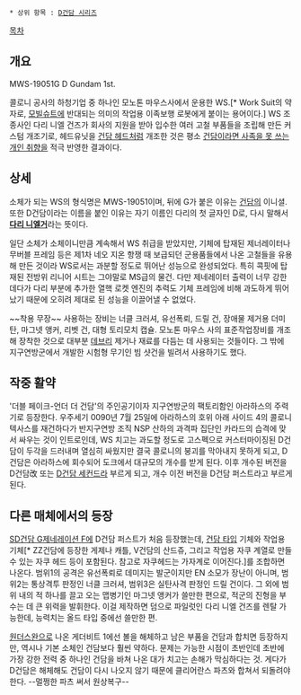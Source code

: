  * 상위 항목 : [[D건담 시리즈]]

[[목차]]

== 개요 ==
MWS-19051G D Gundam 1st.

콜로니 공사의 하청기업 중 하나인 모노톤 마우스사에서 운용한 WS.[* Work Suit의 약자로, [[모빌슈트]]에 반대되는 의미의 작업용 이족보행 로봇에게 붙이는 용어이다.] WS 조종사인 다리 니엘 건즈가 회사의 지원을 받아 입수한 여러 고철 부품들을 조립해 만든 커스텀 개조기로, 헤드유닛을 [[건담 헤드]]처럼 개조한 것은 평소 [[건덕후|건담이라면 사족을 못 쓰는 개인 취향]]을 적극 반영한 결과이다.


== 상세 ==
소체가 되는 WS의 형식명은 MWS-19051이며, 뒤에 G가 붙은 이유는 [[건담]]의 이니셜. 또한 D건담이라는 이름을 붙인 이유는 자기 이름인 다리의 첫 글자인 D로, 다시 말해서 '''[[아따아따|다리 니엘거]]'''라는 뜻이다.

일단 소체가 소체이니만큼 계속해서 WS 취급을 받았지만, 기체에 탑재된 제너레이터나 무버블 프레임 등은 제1차 네오 지온 항쟁 때 보급되던 군용품들에서 나온 고철들을 유용해 만든 것이라 WS로서는 과분할 정도로 뛰어난 성능으로 완성되었다. 특히 콕핏에 탑재된 전방위 리니어 시트는 그야말로 MS급의 물건. 다만 제네레이터 출력이 너무 강한데다가 다리 부분에 추가한 열핵 로켓 엔진의 추력도 기체 프레임에 비해 과도하게 뛰어났기 때문에 오히려 제대로 된 성능을 이끌어낼 수 없었다.

~~착용 무장~~ 사용하는 장비는 너클 크러셔, 유선폭뢰, 드릴 건, 장애물 제거용 더미탄, 마그넷 앵커, 리벳 건, 대형 토리모치 캡슐. 모노톤 마우스 사의 표준작업장비를 개조해 장착한 것으로 대부분 [[데브리]] 제거나 재료를 다듬는 데 사용되는 것들이다. 그 밖에 지구연방군에서 개발한 시험형 무기인 빔 샷건을 빌려서 사용하기도 했다.

== 작중 활약 ==
'더블 페이크-언더 더 건담'의 주인공기이자 지구연방군의 팩토리함인 아라하스의 주력기로 등장한다. 우주세기 0090년 7월 25일에 아라하스의 호위 아래 사이드 4의 콜로니 텍사스를 재건하다가 반지구연방 조직 NSP 산하의 과격파 집단인 카라드의 습격에 맞서 싸우는 것이 인트로인데, WS 치고는 과도할 정도로 고스펙으로 커스터마이징된 D건담이 두각을 드러내며 열심히 싸웠지만 결국 콜로니의 붕괴를 막아내지 못하게 되고, D건담은 아라하스에 회수되어 도크에서 대규모의 개수를 받게 된다. 이후 개수된 버전을 D건담改 또는 [[D건담 세컨드]]라 부르게 되고, 개수 이전 버전을 D건담 퍼스트라고 부르게 된다.


== 다른 매체에서의 등장 ==
[[SD건담 G제네레이션 F]]에 D건담 퍼스트가 처음 등장했는데, [[건담 타입]] 기체와 작업용 기체[* ZZ건담에 등장한 게제나 캐틀, V건담의 산드쥬, 그리고 작업용 자쿠 계열로 만들수 있는 자쿠 헤드 등이 포함된다. 참고로 자쿠헤드는 가자계로 이어진다.]를 조합하면 나온다. 범위1의 공격은 유선폭뢰로 데미지는 발군이지만 EN 소모가 장난이 아니며, 범위2는 통상격투 판정인 너클 크러셔, 범위3은 실탄사격 판정인 드릴 건이다. 그 외에 범위 내의 적 하나를 끌고 오는 맵병기인 마그넷 앵커가 쓸만한 편으로, 적군의 진형을 부수는 데 큰 위력을 발휘한다. 이걸 제작하면 덤으로 파일럿인 다리 니엘 건즈를 렌탈 가능한데, 능력치는 올드 타입 중에선 쓸만한 편.

[[원더스완]]으로 나온 게더비트 1에선 볼을 해체하고 남은 부품을 건담과 합치면 등장하지만, 역시나 기본 소체인 건담보다 훨씬 약하다. 문제는 가능한 시점이 초반인데 초반에 가장 강한 전력 중 하나인 건담을 바쳐 나온 대가 치고는 손해가 막심하다는 것.  게다가 D건담은 해체해도 건담이 다시 나오지 않기 때문에 클리어란스 파츠와 합쳐서 되돌려야 한다. --멀쩡한 파츠 써서 원상복구--


